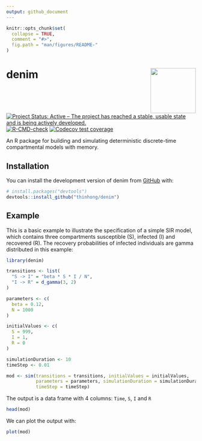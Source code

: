 ```yaml
---
output: github_document
---
```


<!-- README.md is generated from README.Rmd. Please edit that file -->

```r
knitr::opts_chunk$set(
  collapse = TRUE,
  comment = "#>",
  fig.path = "man/figures/README-"
)
```

# denim <img src="man/figures/logo.png" align="right" width="120" />

<!-- badges: start -->
[![Project Status: Active – The project has reached a stable, usable state and is being actively developed.](https://www.repostatus.org/badges/latest/active.svg)](https://www.repostatus.org/#active)
[![R-CMD-check](https://github.com/thinhong/denim/actions/workflows/R-CMD-check.yaml/badge.svg)](https://github.com/thinhong/denim/actions/workflows/R-CMD-check.yaml)
[![Codecov test coverage](https://codecov.io/gh/thinhong/denim/branch/master/graph/badge.svg)](https://app.codecov.io/gh/thinhong/denim?branch=master)
<!-- badges: end -->

An R package for building and simulating deterministic discrete-time compartmental models with memory.

## Installation

You can install the development version of denim from [GitHub](https://github.com/) with:

``` r
# install.packages("devtools")
devtools::install_github("thinhong/denim")
```

## Example

This is a basic example to illustrate the specification of a simple SIR model, which contains three compartments susceptible (S), infected (I) and recovered (R). The recovery probabilities of infected individuals are gamma distributed in this example:

```r
library(denim)

transitions <- list(
  "S -> I" = "beta * S * I / N",
  "I -> R" = d_gamma(3, 2)
)

parameters <- c(
  beta = 0.12,
  N = 1000
)

initialValues <- c(
  S = 999, 
  I = 1, 
  R = 0
)

simulationDuration <- 10
timeStep <- 0.01

mod <- sim(transitions = transitions, initialValues = initialValues, 
           parameters = parameters, simulationDuration = simulationDuration, 
           timeStep = timeStep)
```

The output is a data frame with 4 columns: `Time`, `S`, `I` and `R`

```r
head(mod)
```

We can plot the output with:

```r
plot(mod)
```
